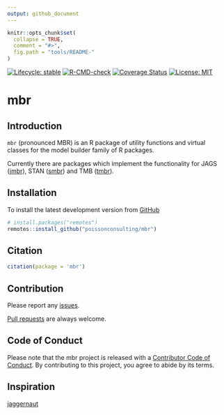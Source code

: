 ```yaml
---
output: github_document
---
```


<!-- README.md is generated from README.Rmd. Please edit that file -->

```r
knitr::opts_chunk$set(
  collapse = TRUE,
  comment = "#>",
  fig.path = "tools/README-"
)
```

<!-- badges: start -->
[![Lifecycle: stable](https://img.shields.io/badge/lifecycle-stable-brightgreen.svg)](https://lifecycle.r-lib.org/articles/stages.html#stable)
[![R-CMD-check](https://github.com/poissonconsulting/mbr/actions/workflows/R-CMD-check.yaml/badge.svg)](https://github.com/poissonconsulting/mbr/actions/workflows/R-CMD-check.yaml)
[![Coverage Status](https://img.shields.io/codecov/c/github/poissonconsulting/mbr/master.svg)](https://codecov.io/github/poissonconsulting/mbr?branch=master)
[![License: MIT](https://img.shields.io/badge/License-MIT-green.svg)](https://opensource.org/licenses/MIT)
<!-- badges: end -->

# mbr

## Introduction

`mbr` (pronounced MBR) is an R package of utility functions and virtual classes for the model builder family of R packages.

Currently there are packages which implement the functionality for JAGS ([jmbr](https://github.com/poissonconsulting/jmbr)), STAN ([smbr](https://github.com/poissonconsulting/smbr)) and TMB ([tmbr](https://github.com/poissonconsulting/tmbr)).

## Installation

To install the latest development version from [GitHub](https://github.com/poissonconsulting/mbr)
```r
# install.packages("remotes")
remotes::install_github("poissonconsulting/mbr")
```

## Citation

```r
citation(package = 'mbr')
```

## Contribution

Please report any [issues](https://github.com/poissonconsulting/mbr/issues).

[Pull requests](https://github.com/poissonconsulting/mbr/pulls) are always welcome.

## Code of Conduct

Please note that the mbr project is released with a [Contributor Code of Conduct](https://contributor-covenant.org/version/2/0/CODE_OF_CONDUCT.html). By contributing to this project, you agree to abide by its terms.


## Inspiration

[jaggernaut](https://github.com/poissonconsulting/jaggernaut)
